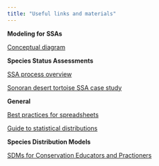 ```yaml
---
title: "Useful links and materials"
---
```

  
__Modeling for SSAs__  
  
[Conceptual diagram](static/handouts/conceptual-diagram.pdf)

  
__Species Status Assessments__  
  
[SSA process overview](static/handouts/Smith_etal_2018_SSA.pdf)  
  
[Sonoran desert tortoise SSA case study](McGowan_etal_2017_SDTSSA.pdf)
  

  
__General__  
  
[Best practices for spreadsheets](static/handouts/Broman-Woo-2018.pdf)
  
[Guide to statistical distributions](static/handouts/distributions.pdf) 
  
  
  
__Species Distribution Models__  
  
[SDMs for Conservation Educators and Practioners](static/handouts/SDMs-for-educators-and-practitioners.pdf)
  
